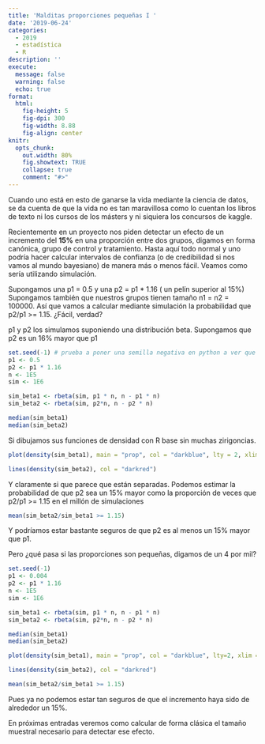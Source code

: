 ```yaml
---
title: 'Malditas proporciones pequeñas I '
date: '2019-06-24'
categories:
  - 2019
  - estadística
  - R
description: ''
execute: 
  message: false
  warning: false
  echo: true
format: 
  html: 
    fig-height: 5
    fig-dpi: 300
    fig-width: 8.88
    fig-align: center
knitr:
  opts_chunk:
    out.width: 80%
    fig.showtext: TRUE
    collapse: true
    comment: "#>"
---
```




Cuando uno está en esto de ganarse la vida mediante la ciencia de datos, se da cuenta de que la vida no es tan maravillosa como lo cuentan los libros de texto ni los cursos de los másters y ni siquiera los concursos de kaggle. 

Recientemente en un proyecto nos piden detectar un efecto de un incremento del **15%** en una proporción entre dos grupos, digamos en forma canónica, grupo de control y tratamiento.  Hasta aquí todo normal y uno podría hacer calcular intervalos de confianza (o de credibilidad si nos vamos al mundo bayesiano) de manera más o menos fácil. Veamos como sería utilizando simulación.

Supongamos una p1 = 0.5 y una p2 = p1 * 1.16 ( un pelín superior al 15%) Supongamos también que nuestros grupos tienen tamaño n1 = n2 = 100000. Así que vamos a calcular mediante simulación la probabilidad que p2/p1 >= 1.15. ¿Fácil, verdad? 

p1 y p2 los simulamos suponiendo una distribución beta. Supongamos que p2 es un 16% mayor que p1
```r
set.seed(-1) # prueba a poner una semilla negativa en python a ver que pasa
p1 <- 0.5
p2 <- p1 * 1.16
n <- 1E5
sim <- 1E6

sim_beta1 <- rbeta(sim, p1 * n, n - p1 * n)
sim_beta2 <- rbeta(sim, p2*n, n - p2 * n)

median(sim_beta1)
median(sim_beta2)

```

Si dibujamos sus funciones de densidad con R base sin muchas zirigoncias.


```r
plot(density(sim_beta1), main = "prop", col = "darkblue", lty = 2, xlim = c(0.45, 0.6))

lines(density(sim_beta2), col = "darkred")
```

Y claramente si que parece que están separadas. Podemos estimar la probabilidad de que p2 sea un 15% mayor como la proporción de veces que p2/p1 >= 1.15 en el millón de simulaciones

```r
mean(sim_beta2/sim_beta1 >= 1.15)
```

Y podríamos estar bastante seguros de que p2 es al menos un 15% mayor que p1. 

Pero ¿qué pasa si las proporciones son pequeñas, digamos de un 4 por mil?


```r
set.seed(-1)
p1 <- 0.004
p2 <- p1 * 1.16
n <- 1E5
sim <- 1E6

sim_beta1 <- rbeta(sim, p1 * n, n - p1 * n)
sim_beta2 <- rbeta(sim, p2*n, n - p2 * n)

median(sim_beta1)
median(sim_beta2)
```



```r
plot(density(sim_beta1), main = "prop", col = "darkblue", lty=2, xlim = c(0.003, 0.006)  )

lines(density(sim_beta2), col = "darkred")
```

```r
mean(sim_beta2/sim_beta1 >= 1.15)
```

Pues ya no podemos estar tan seguros de que el incremento haya sido de alrededor un 15%.

En próximas entradas veremos como calcular de forma clásica el tamaño muestral necesario para detectar ese efecto. 
